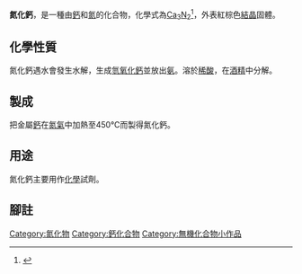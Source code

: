 {{expand|time=2010-11-16T10:43:48+00:00}}
{{expert|time=2010-11-16T10:43:48+00:00}}
{{chembox
| ImageFile =Tl2O3structure.jpg 
| ImageSize =
| IUPACName = Calcium nitride
| OtherNames = 
| Section1 = {{Chembox Identifiers
| CASNo = 12013-82-0
| CASNo_Ref = {{cascite|correct|??}}
|  PubChem  =  3387080
|  RTECS  =  
|  EINECS  =  234-592-9
|  SMILES  =  
}}
| Section2 = {{Chembox Properties
| Ca = 3 | N = 2
| Appearance = 红棕色晶体
| Density = 2.670 g/cm<sup>3</sup> <br> 2.63 g/cm<sup>3</sup> (17 °C)
| MeltingPtC = 1195
| BoilingPtC = 
| Solubility = 水解
}}
| Section3 = {{Chembox Structure
| CrystalStruct = [[立方|立方]]
| SpaceGroup = Ia-3, No. 206
}}
| Section7 = {{Chembox Hazards
| MainHazards = 
| FlashPt = 
| Autoignition = 
}}
}}


'''氮化鈣'''，是一種由[[鈣|鈣]]和[[氮|氮]]的化合物，化學式為[[鈣|Ca]]<sub>3</sub>[[氮|N]]<sub>2</sub><ref>{{Cite book|title=Concise Encyclopedia Chemistry|author= Mary Eagleson|year= 1994|publisher=Walter de Gruyter|url= http://books.google.com/?id=Owuv-c9L_IMC&pg=PA160&lpg=PA160&dq=%22Calcium+nitride%22|isbn=3110114518}}</ref>，外表紅棕色[[結晶|結晶]]固體。

==化學性質==
氮化鈣遇水會發生水解，生成[[氫氧化鈣|氫氧化鈣]]並放出[[氨|氨]]。溶於[[稀酸|稀酸]]，在[[酒精|酒精]]中分解。

==製成==
把金屬[[鈣|鈣]]在[[氮氣|氮氣]]中加熱至450℃而製得氮化鈣。

==用途==
氮化鈣主要用作[[化學|化學]]試劑。

==腳註==
{{reflist}}

{{鈣化合物}}

[[Category:氮化物|Category:氮化物]]
[[Category:鈣化合物|Category:鈣化合物]]
[[Category:無機化合物小作品|Category:無機化合物小作品]]